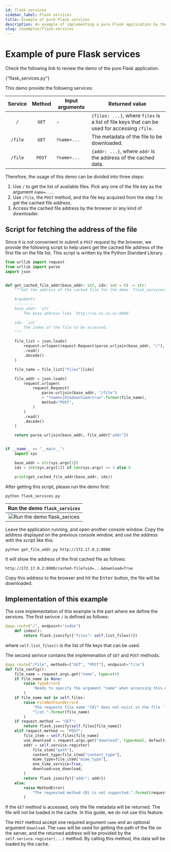 ```yaml
---
id: flask-services
sidebar_label: Flask services
title: Example of pure Flask services
description: An example of implementing a pure Flask application by the file cache services.
slug: /examples/flask-services
---
```




# Example of pure Flask services

Check the following link to review the demo of the pure Flask application.

<p>
  <DarkButton to={demoURL("flask_services.py")} icon={mdiLanguagePython}>
    {"flask_services.py"}
  </DarkButton>
</p>

This demo provide the following services:

| Service | Method | <center>Input arguments</center> | <center>Returned value</center>                                                              |
| :-----: | :----: | :------------------------------- | :------------------------------------------------------------------------------------------- |
|   `/`   | `GET`  | -                                | `{files: ...}`, where `files` is a list of file keys that can be used for accessing `/file`. |
| `/file` | `GET`  | `?name=...`                      | The metadata of the file to be downloaded.                                                   |
| `/file` | `POST` | `?name=...`                      | `{addr: ...}`, where `addr` is the address of the cached data.                               |

Therefore, the usage of this demo can be divided into three steps:

1. Use `/` to get the list of available files. Pick any one of the file key as the argument `name=...`.
2. Use `/file`, the `POST` method, and the file key acquired from the step 1 to get the cached file address.
3. Access the cached file address by the browser or any kind of downloader.

## Script for fetching the address of the file

Since it is not convenient to submit a `POST` request by the browser, we provide the following script to
help users get the cached file address of the first file on the file list. This script is written by the
Python Standard Library.

```python title="get_file_addr.py" showLineNumbers
from urllib import request
from urllib import parse
import json


def get_cached_file_addr(base_addr: str, idx: int = 0) -> str:
    """Get the address of the cached file for the demo `flask_services.py`

    Arguments
    ---------
    base_addr: `str`
        The base address like `http://xx.xx.xx.xx:8080`

    idx: `int`
        The index of the file to be accessed.
    """

    file_list = json.loads(
        request.urlopen(request.Request(parse.urljoin(base_addr, "/"), method="GET"))
        .read()
        .decode()
    )

    file_name = file_list["files"][idx]

    file_addr = json.loads(
        request.urlopen(
            request.Request(
                parse.urljoin(base_addr, "/file")
                + "?name={0}&download=true".format(file_name),
                method="POST",
            )
        )
        .read()
        .decode()
    )

    return parse.urljoin(base_addr, file_addr["addr"])


if __name__ == "__main__":
    import sys

    base_addr = str(sys.argv[1])
    idx = int(sys.argv[2]) if len(sys.argv) >= 3 else 0

    print(get_cached_file_addr(base_addr, idx))
```

After getting this script, please run the demo first:

```shell
python flask_services.py
```

<div className="indark-inv">

|                  Run the demo `flask_services`                  |
| :-------------------------------------------------------------: |
| ![Run the demo flask_serices](./static/run-flask-services.webp) |

</div>

Leave the application running, and open another console window. Copy the address
displayed on the previous console window, and use the address with the script like this:

```shell
python get_file_addr.py http://172.17.0.2:8080
```

It will show the address of the first cached file as follows:

```
http://172.17.0.2:8080/cached-file?uid=...&download=True
```

Copy this address to the browser and hit the <kbd>Enter</kbd> button, the file will be
downloaded.

## Implementation of this example

The core implementation of this example is the part where we define the services. The
first serivce `/` is defined as follows:

```python showLineNumbers
@app.route("/", endpoint="index")
    def index():
        return flask.jsonify({"files": self.list_files()})
```

where `self.list_files()` is the list of file keys that can be used.

The second serivce contains the implemenation of `GET` and `POST` methods.

```python showLineNumbers
@app.route("/file", methods=["GET", "POST"], endpoint="file")
def file_config():
    file_name = request.args.get("name", type=str)
    if file_name is None:
        raise TypeError(
            'Needs to specify the argument "name" when accessing this API.'
        )
    if file_name not in self.files:
        raise FileNotFoundError(
            'The requeste file name "{0}" does not exist in the file '
            "list.".format(file_name)
        )
    if request.method == "GET":
        return flask.jsonify(self.files[file_name])
    elif request.method == "POST":
        file_item = self.files[file_name]
        use_download = request.args.get("download", type=bool, default=False)
        addr = self.service.register(
            file_item["path"],
            content_type=file_item["content_type"],
            mime_type=file_item["mime_type"],
            one_time_service=True,
            download=use_download,
        )
        return flask.jsonify({"addr": addr})
    else:
        raise MethodError(
            "The requested method {0} is not supported.".format(request.method)
        )
```

If the `GET` method is accessed, only the file metadata will be returned. The file will
not be loaded in the cache. In this guide, we do not use this feature.

The `POST` method accept one required argument `name` and an optional argument
`download`. The `name` will be used for getting the path of the file on the server,
and the returned address will be provided by the `self.serivce.register(...)` method.
By calling this method, the data will be loaded by the cache.
